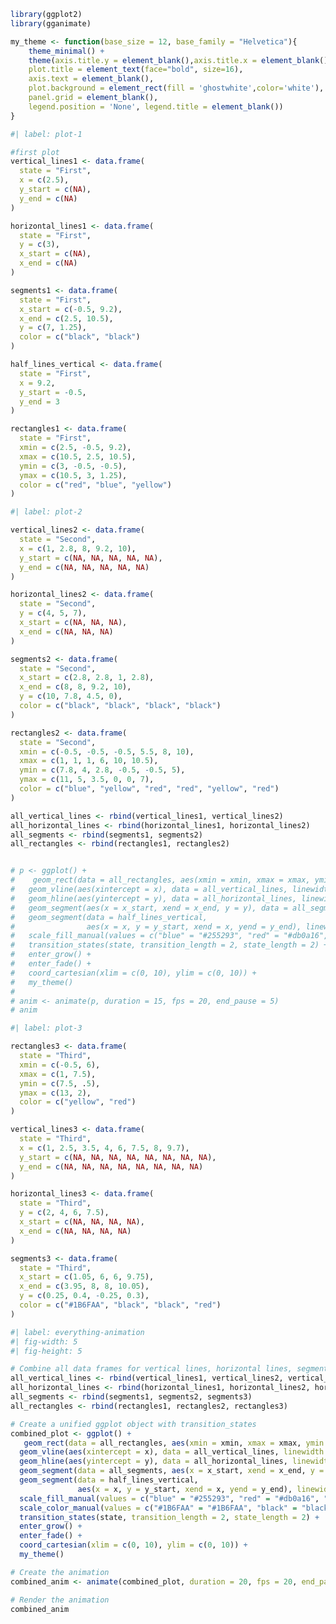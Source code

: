 ```r
library(ggplot2)
library(gganimate)
```

```r

my_theme <- function(base_size = 12, base_family = "Helvetica"){
    theme_minimal() +
    theme(axis.title.y = element_blank(),axis.title.x = element_blank(),
    plot.title = element_text(face="bold", size=16),
    axis.text = element_blank(),
    plot.background = element_rect(fill = 'ghostwhite',color='white'),
    panel.grid = element_blank(),
    legend.position = 'None', legend.title = element_blank())
}
```

```r
#| label: plot-1

#first plot
vertical_lines1 <- data.frame(
  state = "First",
  x = c(2.5), 
  y_start = c(NA),
  y_end = c(NA)
)

horizontal_lines1 <- data.frame(
  state = "First",
  y = c(3), 
  x_start = c(NA),
  x_end = c(NA)
)

segments1 <- data.frame(
  state = "First",
  x_start = c(-0.5, 9.2),
  x_end = c(2.5, 10.5),
  y = c(7, 1.25),
  color = c("black", "black")
)

half_lines_vertical <- data.frame(
  state = "First",
  x = 9.2,             
  y_start = -0.5,       
  y_end = 3          
)

rectangles1 <- data.frame(
  state = "First",
  xmin = c(2.5, -0.5, 9.2), 
  xmax = c(10.5, 2.5, 10.5), 
  ymin = c(3, -0.5, -0.5), 
  ymax = c(10.5, 3, 1.25),
  color = c("red", "blue", "yellow")
)

```

```r
#| label: plot-2

vertical_lines2 <- data.frame(
  state = "Second",
  x = c(1, 2.8, 8, 9.2, 10),  
  y_start = c(NA, NA, NA, NA, NA),
  y_end = c(NA, NA, NA, NA, NA)
)

horizontal_lines2 <- data.frame(
  state = "Second",
  y = c(4, 5, 7),  
  x_start = c(NA, NA, NA),
  x_end = c(NA, NA, NA)
)

segments2 <- data.frame(
  state = "Second",
  x_start = c(2.8, 2.8, 1, 2.8),
  x_end = c(8, 8, 9.2, 10),
  y = c(10, 7.8, 4.5, 0),
  color = c("black", "black", "black", "black")
)

rectangles2 <- data.frame(
  state = "Second",
  xmin = c(-0.5, -0.5, -0.5, 5.5, 8, 10),
  xmax = c(1, 1, 1, 6, 10, 10.5),
  ymin = c(7.8, 4, 2.8, -0.5, -0.5, 5),
  ymax = c(11, 5, 3.5, 0, 0, 7),
  color = c("blue", "yellow", "red", "red", "yellow", "red")
)

all_vertical_lines <- rbind(vertical_lines1, vertical_lines2)
all_horizontal_lines <- rbind(horizontal_lines1, horizontal_lines2)
all_segments <- rbind(segments1, segments2)
all_rectangles <- rbind(rectangles1, rectangles2)


# p <- ggplot() +
#    geom_rect(data = all_rectangles, aes(xmin = xmin, xmax = xmax, ymin = ymin, ymax = ymax, fill = as.factor(color))) +
#   geom_vline(aes(xintercept = x), data = all_vertical_lines, linewidth = 3) +
#   geom_hline(aes(yintercept = y), data = all_horizontal_lines, linewidth = 3) +
#   geom_segment(aes(x = x_start, xend = x_end, y = y), data = all_segments, linewidth = 3) +
#   geom_segment(data = half_lines_vertical, 
#                aes(x = x, y = y_start, xend = x, yend = y_end), linewidth = 3) +
#   scale_fill_manual(values = c("blue" = "#255293", "red" = "#db0a16", "yellow" = "#E8B600")) +
#   transition_states(state, transition_length = 2, state_length = 2) +
#   enter_grow() + 
#   enter_fade() + 
#   coord_cartesian(xlim = c(0, 10), ylim = c(0, 10)) +
#   my_theme()
# 
# anim <- animate(p, duration = 15, fps = 20, end_pause = 5)
# anim

```

```r
#| label: plot-3

rectangles3 <- data.frame(
  state = "Third",
  xmin = c(-0.5, 6),
  xmax = c(1, 7.5),
  ymin = c(7.5, .5),
  ymax = c(13, 2),
  color = c("yellow", "red")
)

vertical_lines3 <- data.frame(
  state = "Third",
  x = c(1, 2.5, 3.5, 4, 6, 7.5, 8, 9.7),
  y_start = c(NA, NA, NA, NA, NA, NA, NA, NA),
  y_end = c(NA, NA, NA, NA, NA, NA, NA, NA)
)

horizontal_lines3 <- data.frame(
  state = "Third",
  y = c(2, 4, 6, 7.5),
  x_start = c(NA, NA, NA, NA),
  x_end = c(NA, NA, NA, NA)
)

segments3 <- data.frame(
  state = "Third",
  x_start = c(1.05, 6, 6, 9.75),
  x_end = c(3.95, 8, 8, 10.05),
  y = c(0.25, 0.4, -0.25, 0.3),
  color = c("#1B6FAA", "black", "black", "red")
)
```

```r
#| label: everything-animation
#| fig-width: 5
#| fig-height: 5

# Combine all data frames for vertical lines, horizontal lines, segments, and rectangles
all_vertical_lines <- rbind(vertical_lines1, vertical_lines2, vertical_lines3)
all_horizontal_lines <- rbind(horizontal_lines1, horizontal_lines2, horizontal_lines3)
all_segments <- rbind(segments1, segments2, segments3)
all_rectangles <- rbind(rectangles1, rectangles2, rectangles3)

# Create a unified ggplot object with transition_states
combined_plot <- ggplot() +
   geom_rect(data = all_rectangles, aes(xmin = xmin, xmax = xmax, ymin = ymin, ymax = ymax, fill = as.factor(color))) +
  geom_vline(aes(xintercept = x), data = all_vertical_lines, linewidth = 3) +
  geom_hline(aes(yintercept = y), data = all_horizontal_lines, linewidth = 3) +
  geom_segment(data = all_segments, aes(x = x_start, xend = x_end, y = y, color = color), linewidth = 3) +
  geom_segment(data = half_lines_vertical, 
               aes(x = x, y = y_start, xend = x, yend = y_end), linewidth = 3) +
  scale_fill_manual(values = c("blue" = "#255293", "red" = "#db0a16", "yellow" = "#E8B600", "white" = "white")) +
  scale_color_manual(values = c("#1B6FAA" = "#1B6FAA", "black" = "black", "white" = "white", "red" = "#db0a16")) +
  transition_states(state, transition_length = 2, state_length = 2) +
  enter_grow() + 
  enter_fade() + 
  coord_cartesian(xlim = c(0, 10), ylim = c(0, 10)) +
  my_theme()

# Create the animation
combined_anim <- animate(combined_plot, duration = 20, fps = 20, end_pause = 5)

# Render the animation
combined_anim

```

